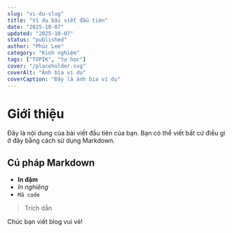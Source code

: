 ```yaml
---
slug: "vi-du-slug"
title: "Ví dụ bài viết đầu tiên"
date: "2025-10-07"
updated: "2025-10-07"
status: "published"
author: "Phúc Lee"
category: "Kinh nghiệm"
tags: ["TOPIK", "tự học"]
cover: "/placeholder.svg"
coverAlt: "Ảnh bìa ví dụ"
coverCaption: "Đây là ảnh bìa ví dụ"
---
```


# Giới thiệu

Đây là nội dung của bài viết đầu tiên của bạn. Bạn có thể viết bất cứ điều gì ở đây bằng cách sử dụng Markdown.

## Cú pháp Markdown

- **In đậm**
- *In nghiêng*
- `Mã code`

> Trích dẫn

Chúc bạn viết blog vui vẻ!